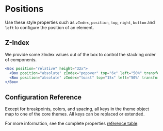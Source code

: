 
# Positions

Use these style properties such as `zIndex`, `position`, `top`, `right`, `bottom` and `left` to configure the position of an element.

## Z-Index
We provide some zIndex values out of the box to control the stacking order of components.

<ThemeParser theme="zIndices" />

```jsx
<Box position="relative" height="32x">
  <Box position="absolute" zIndex="popover" top="6x" left="50%" transform="translateX(-50%)" p="4x" bg="gray:80">z-index=popover</Box>
  <Box position="absolute" zIndex="toast" top="15x" left="50%" transform="translateX(-50%)" p="4x" bg="gray:70">z-index=toast</Box>
</Box>
```

## Configuration Reference

Except for breakpoints, colors, and spacing, all keys in the theme object map to one of the core themes. All keys can be replaced or extended.

For more information, see the complete properties <a href="https://styled-system.com/table" target="_blank">reference table</a>.